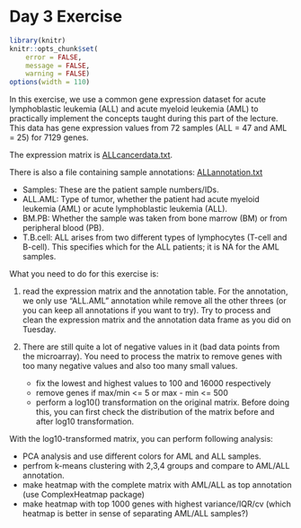 
Day 3 Exercise
===================================

```r
library(knitr)
knitr::opts_chunk$set(
    error = FALSE,
    message = FALSE,
    warning = FALSE)
options(width = 110)
```


In this exercise, we use a common gene expression dataset for acute
lymphoblastic leukemia (ALL) and acute myeloid leukemia (AML) to practically
implement the concepts taught during this part of the lecture. This data has
gene expression values from 72 samples (ALL = 47 and AML = 25) for 7129 genes.

The expression matrix is [ALLcancerdata.txt](ALLcancerdata.txt).

There is also a file containing sample annotations: [ALLannotation.txt](ALLannotation.txt)

- Samples: These are the patient sample numbers/IDs.
- ALL.AML: Type of tumor, whether the patient had acute myeloid leukemia (AML)
  or acute lymphoblastic leukemia (ALL).
- BM.PB: Whether the sample was taken from bone marrow (BM) or from peripheral
  blood (PB).
- T.B.cell: ALL arises from two different types of lymphocytes (T-cell and
  B-cell). This specifies which for the ALL patients; it is NA for the AML
  samples.

What you need to do for this exercise is:


1. read the expression matrix and the annotation table. For the annotation, we
   only use "ALL.AML" annotation while remove all the other threes (or you can
   keep all annotations if you want to try). Try to process and clean the
   expression matrix and the annotation data frame as you did on Tuesday.

2. There are still quite a lot of negative values in it (bad data points from the microarray). You need
 to process the matrix to remove genes with too many negative values and also too
 many small values.
     + fix the lowest and highest values to 100 and 16000 respectively
     + remove genes if max/min <= 5 or max - min <= 500
     + perform a log10() transformation on the original matrix. Before doing this, you can first 
        check the distribution of the matrix before and after log10 transformation.

With the log10-transformed matrix, you can perform following analysis:

- PCA analysis and use different colors for AML and ALL samples.
- perfrom k-means clustering with 2,3,4 groups and compare to AML/ALL
  annotation.
- make heatmap with the complete matrix with AML/ALL as top annotation (use
  ComplexHeatmap package)
- make heatmap with top 1000 genes with highest variance/IQR/cv (which heatmap
  is better in sense of separating AML/ALL samples?)


